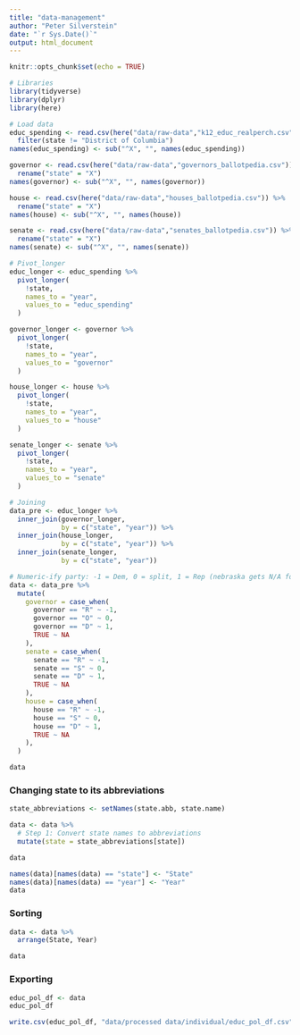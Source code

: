 ```yaml
---
title: "data-management"
author: "Peter Silverstein"
date: "`r Sys.Date()`"
output: html_document
---
```


```r
knitr::opts_chunk$set(echo = TRUE)

# Libraries
library(tidyverse)
library(dplyr)
library(here)
```

```r
# Load data
educ_spending <- read.csv(here("data/raw-data","k12_educ_realperch.csv")) %>%
  filter(state != "District of Columbia")
names(educ_spending) <- sub("^X", "", names(educ_spending))

governor <- read.csv(here("data/raw-data","governors_ballotpedia.csv")) %>%
  rename("state" = "X")
names(governor) <- sub("^X", "", names(governor))

house <- read.csv(here("data/raw-data","houses_ballotpedia.csv")) %>%
  rename("state" = "X")
names(house) <- sub("^X", "", names(house))

senate <- read.csv(here("data/raw-data","senates_ballotpedia.csv")) %>%
  rename("state" = "X")
names(senate) <- sub("^X", "", names(senate))
```

```r
# Pivot_longer
educ_longer <- educ_spending %>%
  pivot_longer(
    !state,
    names_to = "year",
    values_to = "educ_spending"
  )

governor_longer <- governor %>%
  pivot_longer(
    !state,
    names_to = "year",
    values_to = "governor"
  )

house_longer <- house %>%
  pivot_longer(
    !state,
    names_to = "year",
    values_to = "house"
  )

senate_longer <- senate %>%
  pivot_longer(
    !state,
    names_to = "year",
    values_to = "senate"
  )

# Joining
data_pre <- educ_longer %>%
  inner_join(governor_longer,
             by = c("state", "year")) %>%
  inner_join(house_longer,
             by = c("state", "year")) %>%
  inner_join(senate_longer,
             by = c("state", "year"))

# Numeric-ify party: -1 = Dem, 0 = split, 1 = Rep (nebraska gets N/A for now)
data <- data_pre %>%
  mutate(
    governor = case_when(
      governor == "R" ~ -1,
      governor == "O" ~ 0,
      governor == "D" ~ 1,
      TRUE ~ NA
    ),
    senate = case_when(
      senate == "R" ~ -1,
      senate == "S" ~ 0,
      senate == "D" ~ 1,
      TRUE ~ NA
    ),
    house = case_when(
      house == "R" ~ -1,
      house == "S" ~ 0,
      house == "D" ~ 1,
      TRUE ~ NA
    ),
  )
```

```r
data
```

### Changing state to its abbreviations
```r
state_abbreviations <- setNames(state.abb, state.name)

data <- data %>%
  # Step 1: Convert state names to abbreviations
  mutate(state = state_abbreviations[state]) 

data
```

```r
names(data)[names(data) == "state"] <- "State"
names(data)[names(data) == "year"] <- "Year"
data
```

### Sorting
```r
data <- data %>%
  arrange(State, Year)

data

```

### Exporting

```r
educ_pol_df <- data
educ_pol_df
```


```r

write.csv(educ_pol_df, "data/processed data/individual/educ_pol_df.csv", row.names = FALSE)

```












